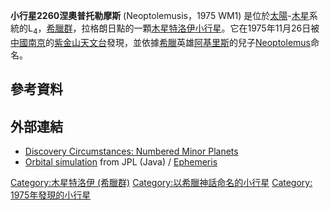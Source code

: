 {{Infobox planet | minorplanet = yes | width = 25em | bgcolour = #FFFFC0 |
 name=2260涅奧普托勒摩斯 (Neoptolemus)
 | discovery=yes
 | discovery_ref=[http://cfa-www.harvard.edu/iau/lists/NumberedMPs.html]
 | discoverer=[[紫金山天文台|紫金山天文台]]
 | discovered=1975年11月26日
 | designations = yes
 | alt_names=1975 WM1
 | named_after = [[Neoptolemus|Neoptolemus]]
 | mp_category=[[特洛伊小行星|木星特洛伊]]
 | orbit_ref=[ftp://ftp.lowell.edu/pub/elgb/astorb.html]
 | epoch=2008年2月4日 ([[儒略日|JD]] 2454500.5)
 | semimajor=776.401 [[Giga|G]]m (5.190 [[天文單位|AU]])
 | perihelion=741.798 Gm (4.959 AU)
 | aphelion=811.004 Gm (5.421 AU)
 | eccentricity=0.045
 | period=4318.565 [[日|d]] (11.82 [[儒略年|a]])
 | inclination=17.782[[度|°]]
 | asc_node=86.570°
 | arg_perihelion=319.919°
 | mean_anomaly=294.676°
 | avg_speed=13.07 km/s
 | physical_characteristics=yes
 | dimensions=71.7 km
 | mass=3.9{{e|17}} kg
 | density=2.0 g/cm³
 | surface_grav=0.0200 m/s²
 | escape_velocity=0.0379 km/s
 | sidereal_day=? d
 | axial_tilt=?° | pole_ecliptic_lat=? | pole_ecliptic_lon=?
 | spectral_type=?
 | abs_magnitude=9.31
 | albedo=0.10
 | single_temperature=~122 [[熱力學溫標|K]]}}
'''小行星2260涅奧普托勒摩斯''' (Neoptolemusis，1975 WM1) 是位於[[太陽|太陽]]-[[木星|木星]]系統的L<sub>4</sub>，[[木星特洛伊列表_(希臘群)|希臘群]]，拉格朗日點的一顆[[特洛伊小行星|木星特洛伊]][[小行星|小行星]]。它在1975年11月26日被[[中國|中國]][[南京|南京]]的[[紫金山天文台|紫金山天文台]]發現，並依據[[古希臘|希臘]]英雄[[阿基里斯|阿基里斯]]的兒子[[Neoptolemus|Neoptolemus]]命名。

==參考資料==
<references/>

==外部連結==
* [http://cfa-www.harvard.edu/iau/lists/NumberedMPs.txt Discovery Circumstances: Numbered Minor Planets] {{Wayback|url=http://cfa-www.harvard.edu/iau/lists/NumberedMPs.txt |date=20080517010638 }}
* [http://ssd.jpl.nasa.gov/sbdb.cgi?sstr=2260;orb=1 Orbital simulation] {{Wayback|url=http://ssd.jpl.nasa.gov/sbdb.cgi?sstr=2260;orb=1 |date=20140822182912 }} from JPL (Java) / [http://ssd.jpl.nasa.gov/horizons.cgi?find_body=1&body_group=sb&sstr=2260 Ephemeris] {{Wayback|url=http://ssd.jpl.nasa.gov/horizons.cgi?find_body=1&body_group=sb&sstr=2260 |date=20120305093417 }}

{{Minor planets navigator|2259 Sofievka|2261 Keeler}}
{{小天體}}

{{DEFAULTSORT:Neoptolemus}}
[[Category:木星特洛伊_(希臘群)|Category:木星特洛伊 (希臘群)]]
[[Category:以希臘神話命名的小行星|Category:以希臘神話命名的小行星]]
[[Category:_1975年發現的小行星|Category: 1975年發現的小行星]]